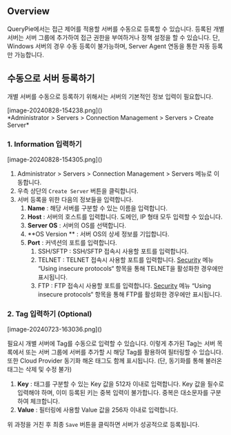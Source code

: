 ## Overview
QueryPie에서는 접근 제어를 적용할 서버를 수동으로 등록할 수 있습니다. 등록된 개별 서버는 서버 그룹에 추가하여 접근 권한을 부여하거나 정책 설정을 할 수 있습니다. 단, Windows 서버의 경우 수동 등록이 불가능하며, Server Agent 연동을 통한 자동 등록만 가능합니다.



## 수동으로 서버 등록하기
개별 서버를 수동으로 등록하기 위해서는 서버의 기본적인 정보 입력이 필요합니다.

<p align="center">
<div>[image-20240828-154238.png]()</div>
*Administrator &gt; Servers &gt; Connection Management &gt; Servers &gt; Create Server*
</p>

### 1. Information 입력하기
<p align="center">
<div>[image-20240828-154305.png]()</div>
</p>

1. Administrator &gt; Servers &gt; Connection Management &gt; Servers 메뉴로 이동합니다.
2. 우측 상단의 `Create Server` 버튼을 클릭합니다.
3. 서버 등록을 위한 다음의 정보들을 입력합니다.
    1.  **Name**  : 해당 서버를 구분할 수 있는 이름을 입력합니다.
    2.  **Host**  : 서버의 호스트를 입력합니다. 도메인, IP 형태 모두 입력할 수 있습니다. 
    3.  **Server OS**  : 서버의 OS를 선택합니다. 
    4.  **OS Version ** : 서버 OS의 상세 정보를 기입합니다.
    5.  **Port**  : 커넥션의 포트를 입력합니다. 
        1. SSH/SFTP : SSH/SFTP 접속시 사용할 포트를 입력합니다.
        2. TELNET : TELNET 접속시 사용할 포트를 입력합니다. [Security](https://chequer.atlassian.net/wiki/spaces/QM/pages/544178422/Security#%EC%84%9C%EB%B2%84-%EC%BB%A4%EB%84%A5%EC%85%98-%EB%B3%B4%EC%95%88-%EC%84%A4%EC%A0%95) 메뉴 “Using insecure protocols“ 항목을 통해 TELNET을 활성화한 경우에만 표시됩니다.
        3. FTP : FTP 접속시 사용할 포트를 입력합니다. [Security](https://chequer.atlassian.net/wiki/spaces/QM/pages/544178422/Security#%EC%84%9C%EB%B2%84-%EC%BB%A4%EB%84%A5%EC%85%98-%EB%B3%B4%EC%95%88-%EC%84%A4%EC%A0%95) 메뉴 “Using insecure protocols“ 항목을 통해 FTP를 활성화한 경우에만 표시됩니다.

### 2. Tag 입력하기 (Optional)
<p align="center">
<div>[image-20240723-163036.png]()</div>
</p>

필요시 개별 서버에 Tag를 수동으로 입력할 수 있습니다. 이렇게 추가된 Tag는 서버 목록에서 또는 서버 그룹에 서버를 추가할 시 해당 Tag를 활용하여 필터링할 수 있습니다. 또한 Cloud Provider 동기화 해온 태그도 함께 표시됩니다. (단, 동기화를 통해 불러온 태그는 삭제 및 수정 불가)

1.  **Key**  : 태그를 구분할 수 있는 Key 값을 512자 이내로 입력합니다. Key 값을 필수로 입력해야 하며, 이미 등록된 키는 중복 입력이 불가합니다. 중복은 대소문자를 구분하여 체크합니다. 
2.  **Value**  : 필터링에 사용할 Value 값을 256자 이내로 입력합니다.

위 과정을 거친 후 최종 `Save` 버튼을 클릭하면 서버가 성공적으로 등록됩니다.


